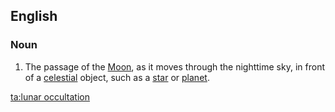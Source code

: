 ==English==

===Noun===
{{wikipedia|occultation#Occultations by the Moon|Lunar occultation}}
{{en-noun|head=[[lunar]] [[occultation]]}}

# {{context|astronomy}} The passage of the [[Moon]], as it moves through the nighttime sky, in front of a [[celestial]] object, such as a [[star]] or [[planet]].

[[ta:lunar occultation]]